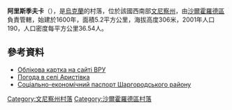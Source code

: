 {{coord|48|46|55|N|28|18|30|E|scale:30000|display=title}}

'''阿里斯季夫卡'''（{{lang-uk|Аристівка}}），是[[烏克蘭|烏克蘭]]的村落，位於該國西南部[[文尼察州|文尼察州]]，由[[沙爾霍羅德區|沙爾霍羅德區]]負責管轄，始建於1600年，面積5.2平方公里，海拔高度306米，2001年人口190，人口密度每平方公里36.54人。

==參考資料==
* [http://w1.c1.rada.gov.ua/pls/z7503/A005?rdat1=11.02.2012&rf7571=3417 Облікова картка на сайті ВРУ] {{Wayback|url=http://w1.c1.rada.gov.ua/pls/z7503/A005?rdat1=11.02.2012&rf7571=3417 |date=20190713180125 }}
* [http://weather.in.ua/ua/vinnickaja/328 Погода в селі Аристівка] {{Wayback|url=http://weather.in.ua/ua/vinnickaja/328 |date=20160305100032 }}
* [http://www.vin.gov.ua/web/rda/shargorod_rda.nsf/webgr_view/GrF2C8A?OpenDocument&count=5&RestrictToCategory=GrF2C8A Соціально-економічний паспорт Шаргородського району]{{dead link|date=2018年5月 |bot=InternetArchiveBot |fix-attempted=yes }}

[[Category:文尼察州村落|Category:文尼察州村落]]
[[Category:沙爾霍羅德區村落|Category:沙爾霍羅德區村落]]


{{Vinnytsia-geo-stub}}